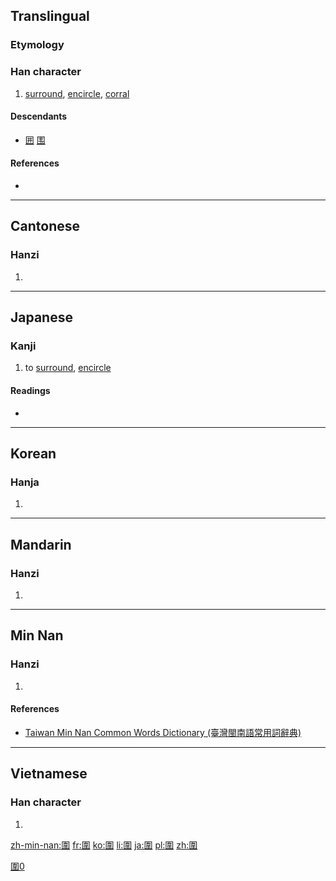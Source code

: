 {{also|囲|围}}
==Translingual==
{{ja-forms|[[囲]]|[[围]]|[[Special:PrefixIndex/圍|圍]]}}

===Etymology===
{{Han compound|囗|t1=enclosure|韋|ls=psc}}

===Han character===
{{Han char|rn=31|rad=囗|as=09|sn=12|four=6050<sub>6</sub>|canj=田木一手 (WDMQ)|ids=⿴[[囗]][[韋]]}}

# [[surround]], [[encircle]], [[corral]]

====Descendants====
* [[囲]] [[围]]

====References====
* {{Han ref|kx=0220.010|dkj=04806|dj=0451.040|hdz=10722.140|uh=570D|ud=22285|bh=B3F2|bd=46066}}

----

==Cantonese==

===Hanzi===
{{yue-hanzi|jyut=[[wai4]]|y=wai4|sim=围}}

# {{defn|lang=yue|sort=囗09}}

----

==Japanese==

===Kanji===
{{ja-kanji|grade=9|rs=囗09|style=ky|shin=囲}}

# to [[surround]], [[encircle]]

====Readings====
* {{ja-readings
|goon=[[え]] (e) < [[ゑ]] (we)
|kanon=[[い]] (i) < [[ゐ]] (wi)
|kun=[[かこむ]] ([[圍む]], kakomu), [[かこい]] ([[圍い]], kakoi), [[かこう]] ([[圍う]], kakou)}}

----

==Korean==

===Hanja===
{{ko-hanja|hangeul=위|eumhun=둘레,에워쌀|rv=wi|mr=wi|y=wi}}

# {{defn|lang=ko|sort=囗09}}

----

==Mandarin==

===Hanzi===
{{cmn-hanzi|sim=围|pin=[[wéi]] ([[wei2]]), [[huán]] ([[huan2]])|wg=wei<sup>2</sup>, huan<sup>2</sup>}}

# {{defn|lang=cmn|sort=囗09}}

[[Category:CJKV characters simplified differently in Japan and China|圍0]]

----

==Min Nan==

===Hanzi===
{{nan-hanzi|tlpa=uî (ui<sup>5</sup>), û (u<sup>5</sup>)}}

# {{defn|lang=nan|sort=囗09}}

====References====
*[http://twblg.dict.edu.tw/holodict_new/result_detail.jsp?n_no=8273&curpage=1&sample=%E5%9C%8D&radiobutton=1&querytarget=1&limit=20&pagenum=2&rowcount=25 Taiwan Min Nan Common Words Dictionary (臺灣閩南語常用詞辭典)]

----

==Vietnamese==

===Han character===
{{vi-hantu|[[vi]], [[vè]], [[vây]], [[vầy]], [[ví]]|rs=囗09}}

# {{defn|lang=vi|sort=囗09}}

[[zh-min-nan:圍]]
[[fr:圍]]
[[ko:圍]]
[[li:圍]]
[[ja:圍]]
[[pl:圍]]
[[zh:圍]]
